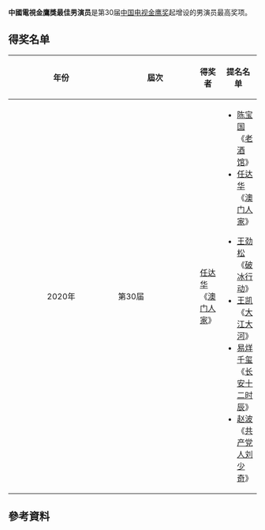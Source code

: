 {{not|中国电视金鹰奖观众喜爱的男演员}}
'''中國電視金鷹獎最佳男演员'''是第30届[[中国电视金鹰奖|中国电视金鹰奖]]起增设的男演员最高奖项。

== 得奖名单 ==
{| class="wikitable" width="95%" border="1" cellpadding="5" cellspacing="0" align="center"
|-
! width="6%"|年份  
! width="7%"|屆次
! width="15%"|得奖者
! width="28%" |提名名单
|-
| style="text-align:center;" | 2020年
| 第30届
|[[任達華|任达华]]《[[澳门人家|澳门人家]]》|| 
* [[陈宝国|陈宝国]]《[[老酒馆|老酒馆]]》
* [[任達華|任达华]]《[[澳门人家|澳门人家]]》

* [[王劲松_(江苏)|王劲松]]《[[破冰行動|破冰行动]]》
* [[王凱_(中國大陸演員)|王凯]]《[[大江大河|大江大河]]》
* [[易烊千玺|易烊千玺]]《[[长安十二时辰|长安十二时辰]]》
* [[赵波|赵波]]《[[共产党人刘少奇|共产党人刘少奇]]》
|}

== 參考資料 ==
{{中國電視金鷹獎獎項}}